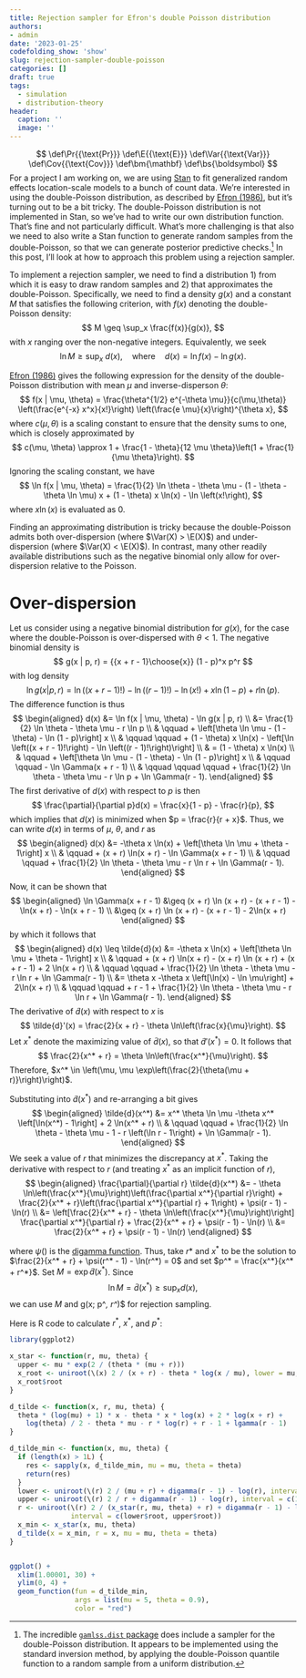 ```yaml
---
title: Rejection sampler for Efron's double Poisson distribution
authors:
- admin
date: '2023-01-25'
codefolding_show: 'show'
slug: rejection-sampler-double-poisson
categories: []
draft: true
tags:
  - simulation
  - distribution-theory
header:
  caption: ''
  image: ''
---
```


$$
\def\Pr{{\text{Pr}}}
\def\E{{\text{E}}}
\def\Var{{\text{Var}}}
\def\Cov{{\text{Cov}}}
\def\bm{\mathbf}
\def\bs{\boldsymbol}
$$
For a project I am working on, we are using [Stan](https://mc-stan.org/) to fit generalized random effects location-scale models to a bunch of count data. We're interested in using the double-Poisson distribution, as described by [Efron (1986)](https://doi.org/10.2307/2289002), but it's turning out to be a bit tricky. The double-Poisson distribution is not implemented in Stan, so we've had to write our own distribution function. That's fine and not particularly difficult. What's more challenging is that also we need to also write a Stan function to generate random samples from the double-Poisson, so that we can generate posterior predictive checks.[^gamlls] In this post, I'll look at how to approach this problem using a rejection sampler. 

[^gamlls]: The incredible [`gamlss.dist` package](https://cran.r-project.org/package=gamlss.dist) does include a sampler for the double-Poisson distribution. It appears to be implemented using the standard inversion method, by applying the double-Poisson quantile function to a random sample from a uniform distribution.

To implement a rejection sampler, we need to find a distribution 1) from which it is easy to draw random samples and 2) that approximates the double-Poisson. Specifically, we need to find a density $g(x)$ and a constant $M$ that satisfies the following criterion, with $f(x)$ denoting the double-Poisson density:
$$
M \geq \sup_x \frac{f(x)}{g(x)},
$$
with $x$ ranging over the non-negative integers. Equivalently, we seek
$$
\ln M \geq \sup_x \ d(x), \quad \text{where} \quad d(x) = \ln f(x) - \ln g(x).
$$

[Efron (1986)](https://doi.org/10.2307/2289002) gives the following expression for the density of the double-Poisson distribution with mean $\mu$ and inverse-disperson $\theta$:
$$
f(x | \mu, \theta) = \frac{\theta^{1/2} e^{-\theta \mu}}{c(\mu,\theta)} \left(\frac{e^{-x} x^x}{x!}\right) \left(\frac{e \mu}{x}\right)^{\theta x},
$$
where $c(\mu,\theta)$ is a scaling constant to ensure that the density sums to one, which is closely approximated by 
$$
c(\mu, \theta) \approx 1 + \frac{1 - \theta}{12 \mu \theta}\left(1 + \frac{1}{\mu \theta}\right).
$$
Ignoring the scaling constant, we have
$$
\ln f(x | \mu, \theta) = \frac{1}{2} \ln \theta - \theta \mu - (1 - \theta - \theta \ln \mu) x + (1 - \theta) x \ln(x) - \ln \left(x!\right),
$$
where $x \ln (x)$ is evaluated as 0.

Finding an approximating distribution is tricky because the double-Poisson admits both over-dispersion (where $\Var(X) > \E(X)$) and under-dispersion (where $\Var(X) < \E(X)$). In contrast, many other readily available distributions such as the negative binomial only allow for over-dispersion relative to the Poisson. 

# Over-dispersion 

Let us consider using a negative binomial distribution for $g(x)$, for the case where the double-Poisson is over-dispersed with $\theta < 1$. The negative binomial density is
$$
g(x | p, r) = {{x + r - 1}\choose{x}} (1 - p)^x p^r
$$
with log density
$$
\ln g(x | p, r) = \ln \left((x + r - 1)!\right) - \ln \left((r - 1)!\right) - \ln \left(x!\right) + x \ln(1 - p) + r \ln (p).
$$
The difference function is thus
$$
\begin{aligned}
d(x) &= \ln f(x | \mu, \theta) - \ln g(x | p, r) \\
&= \frac{1}{2} \ln \theta - \theta \mu - r \ln p \\
& \qquad + \left[\theta \ln \mu - (1 - \theta) - \ln (1 - p)\right] x \\
& \qquad \qquad + (1 - \theta) x \ln(x) - \left[\ln \left((x + r - 1)!\right) - \ln \left((r - 1)!\right)\right] \\
& = (1 - \theta) x \ln(x) \\
& \qquad + \left[\theta \ln \mu - (1 - \theta) - \ln (1 - p)\right] x \\
& \qquad \qquad - \ln \Gamma(x + r - 1) \\
& \qquad \qquad \qquad + \frac{1}{2} \ln \theta - \theta \mu - r \ln p + \ln \Gamma(r - 1).
\end{aligned}
$$
The first derivative of $d(x)$ with respect to $p$ is then
$$
\frac{\partial}{\partial p}d(x) = \frac{x}{1 - p} - \frac{r}{p},
$$
which implies that $d(x)$ is minimized when $p = \frac{r}{r + x}$. Thus, we can write $d(x)$ in terms of $\mu$, $\theta$, and $r$ as
$$
\begin{aligned}
d(x) &= -\theta x \ln(x) + \left[\theta \ln \mu + \theta - 1\right] x \\
& \qquad + (x + r) \ln(x + r) - \ln \Gamma(x + r - 1) \\
& \qquad \qquad + \frac{1}{2} \ln \theta - \theta \mu - r \ln r + \ln \Gamma(r - 1).
\end{aligned}
$$
Now, it can be shown that 
$$
\begin{aligned}
\ln \Gamma(x + r - 1) &\geq (x + r) \ln (x + r) - (x + r - 1) - \ln(x + r) - \ln(x + r - 1) \\
&\geq (x + r) \ln (x + r) - (x + r - 1) - 2\ln(x + r) 
\end{aligned}
$$
by which it follows that 
$$
\begin{aligned}
d(x) \leq \tilde{d}(x) &= -\theta x \ln(x) + \left[\theta \ln \mu + \theta - 1\right] x \\
& \qquad + (x + r) \ln(x + r) -  (x + r) \ln (x + r) + (x + r - 1) + 2 \ln(x + r) \\
& \qquad \qquad + \frac{1}{2} \ln \theta - \theta \mu - r \ln r + \ln \Gamma(r - 1) \\
&= \theta x -\theta x \left[\ln(x) - \ln \mu\right] + 2\ln(x + r) \\
& \qquad \qquad + r - 1 + \frac{1}{2} \ln \theta - \theta \mu - r \ln r + \ln \Gamma(r - 1).
\end{aligned}
$$
The derivative of $\tilde{d}(x)$ with respect to $x$ is
$$
\tilde{d}'(x) = \frac{2}{x + r} - \theta \ln\left(\frac{x}{\mu}\right).
$$
Let $x^*$ denote the maximizing value of $\tilde{d}(x)$, so that $\tilde{d}'(x^*) = 0$. It follows that
$$
\frac{2}{x^* + r} = \theta \ln\left(\frac{x^*}{\mu}\right).
$$
Therefore, $x^* \in \left(\mu, \mu \exp\left(\frac{2}{\theta(\mu + r)}\right)\right)$.

Substituting into $\tilde{d}(x^*)$ and re-arranging a bit gives
$$
\begin{aligned}
\tilde{d}(x^*) &= x^* \theta \ln \mu -\theta x^* \left[\ln(x^*) - 1\right] + 2 \ln(x^* + r) \\
& \qquad \qquad + \frac{1}{2} \ln \theta - \theta \mu - 1 - r \left(\ln r - 1\right) + \ln \Gamma(r - 1).
\end{aligned}
$$
We seek a value of $r$ that minimizes the discrepancy at $x^*$. Taking the derivative with respect to $r$ (and treating $x^*$ as an implicit function of $r$),
$$
\begin{aligned}
\frac{\partial}{\partial r} \tilde{d}(x^*) &= - \theta \ln\left(\frac{x^*}{\mu}\right)\left(\frac{\partial x^*}{\partial r}\right) + \frac{2}{x^* + r}\left(\frac{\partial x^*}{\partial r} + 1\right) + \psi(r - 1) - \ln(r) \\
&= \left[\frac{2}{x^* + r} - \theta \ln\left(\frac{x^*}{\mu}\right)\right] \frac{\partial x^*}{\partial r} + \frac{2}{x^* + r} + \psi(r - 1) - \ln(r) \\
&= \frac{2}{x^* + r} + \psi(r - 1) - \ln(r)
\end{aligned}
$$

where $\psi()$ is the [digamma function](https://en.wikipedia.org/wiki/Digamma_function). Thus, take $r*$ and $x^*$ to be the solution to $\frac{2}{x^* + r} + \psi(r^* - 1) - \ln(r^*) = 0$ and set $p^* = \frac{x^*}{x^* + r^*}$. Set $M = \exp \tilde{d}(x^*)$. Since 
$$
\ln M = \tilde{d}(x^*) \geq \sup_x d(x),
$$
we can use $M$ and g(x; p^*, r^*)$ for rejection sampling.

Here is R code to calculate $r^*$, $x^*$, and $p^*$:
```r
library(ggplot2)

x_star <- function(r, mu, theta) {
  upper <- mu * exp(2 / (theta * (mu + r)))
  x_root <- uniroot(\(x) 2 / (x + r) - theta * log(x / mu), lower = mu, upper = upper)
  x_root$root
}

d_tilde <- function(x, r, mu, theta) {
  theta * (log(mu) + 1) * x - theta * x * log(x) + 2 * log(x + r) + 
    log(theta) / 2 - theta * mu - r * log(r) + r - 1 + lgamma(r - 1)
}

d_tilde_min <- function(x, mu, theta) {
  if (length(x) > 1L) {
    res <- sapply(x, d_tilde_min, mu = mu, theta = theta)
    return(res)
  }
  lower <- uniroot(\(r) 2 / (mu + r) + digamma(r - 1) - log(r), interval = c(1 + 1e-10, 200))
  upper <- uniroot(\(r) 2 / r + digamma(r - 1) - log(r), interval = c(1 + 1e-10, 200))
  r <- uniroot(\(r) 2 / (x_star(r, mu, theta) + r) + digamma(r - 1) - log(r), 
               interval = c(lower$root, upper$root))
  x_min <- x_star(x, mu, theta)
  d_tilde(x = x_min, r = x, mu = mu, theta = theta)
}


ggplot() +
  xlim(1.00001, 30) +
  ylim(0, 4) + 
  geom_function(fun = d_tilde_min, 
                args = list(mu = 5, theta = 0.9), 
                color = "red")

```

